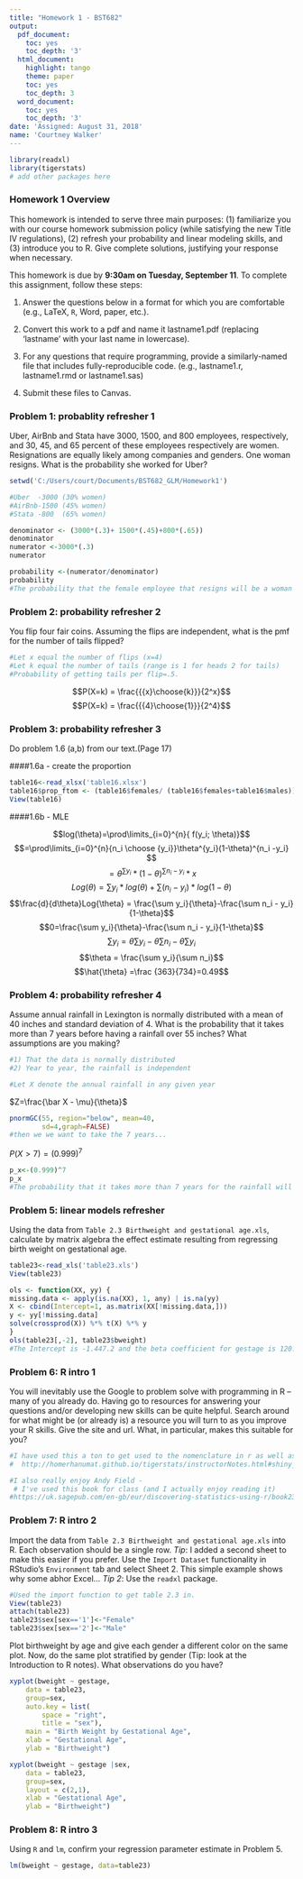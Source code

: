 ```yaml
---
title: "Homework 1 - BST682"
output:
  pdf_document:
    toc: yes
    toc_depth: '3'
  html_document:
    highlight: tango
    theme: paper
    toc: yes
    toc_depth: 3
  word_document:
    toc: yes
    toc_depth: '3'
date: 'Assigned: August 31, 2018'
name: 'Courtney Walker'
---
```



```r
library(readxl)
library(tigerstats)
# add other packages here
```

### Homework 1 Overview

This homework is intended to serve three main purposes: (1) familiarize you with our course homework submission policy (while satisfying the new Title IV regulations), (2) refresh your probability and linear modeling skills, and (3) introduce you to R.  Give complete solutions, justifying your response when necessary. 

This homework is due by **9:30am on Tuesday, September 11**.  To complete this assignment, follow these steps:

1. Answer the questions below in a format for which you are comfortable (e.g., LaTeX, $\texttt{R}$, Word, paper, etc.).


2. Convert this work to a pdf and name it lastname1.pdf (replacing 'lastname' with your last name in lowercase).

3. For any questions that require programming, provide a similarly-named file that includes fully-reproducible code.  (e.g., lastname1.r, lastname1.rmd or lastname1.sas)

4. Submit these files to Canvas.


### Problem 1: probablity refresher 1

Uber, AirBnb and Stata have 3000, 1500, and 800 employees, respectively, and 30, 45, and 65 percent of these employees respectively are women.  Resignations are equally likely among companies and genders.  One woman resigns.  What is the probability she worked for Uber?

```r
setwd('C:/Users/court/Documents/BST682_GLM/Homework1')

#Uber  -3000 (30% women) 
#AirBnb-1500 (45% women) 
#Stata -800  (65% women)

denominator <- (3000*(.3)+ 1500*(.45)+800*(.65))
denominator 
numerator <-3000*(.3)
numerator 

probability <-(numerator/denominator)
probability
#The probability that the female employee that resigns will be a woman is .43

```


### Problem 2: probability refresher 2

You flip four fair coins.  Assuming the flips are independent, what is the pmf for the number of tails flipped?

```r
#Let x equal the number of flips (x=4) 
#Let k equal the number of tails (range is 1 for heads 2 for tails) 
#Probability of getting tails per flip=.5. 
```


$$P(X=k) = \frac{{{x}\choose{k}}}{2^x}$$
$$P(X=k) = \frac{{{4}\choose{1}}}{2^4}$$

### Problem 3: probability refresher 3
Do problem 1.6 (a,b) from our text.(Page 17)

####1.6a - create the proportion 

```r
table16<-read_xlsx('table16.xlsx')
table16$prop_ftom <- (table16$females/ (table16$females+table16$males))
View(table16)
```


####1.6b -  MLE

$$log(\theta)=\prod\limits_{i=0}^{n}{ f(y_i; \theta)}$$
$$=\prod\limits_{i=0}^{n}{n_i \choose  {y_i}}\theta^{y_i}(1-\theta)^{n_i -y_i} $$
$$=\theta^{\sum{y_i}}*(1-\theta)^{\sum{n_i-y_i} }*x $$
$$Log(\theta)=\sum y_i * log(\theta) +\sum(n_i-y_i)*log(1-\theta)$$
$$\frac{d}{d\theta}Log{\theta} = \frac{\sum y_i}{\theta}-\frac{\sum n_i - y_i}{1-\theta}$$
$$0=\frac{\sum y_i}{\theta}-\frac{\sum n_i - y_i}{1-\theta}$$
$$\sum y_i=\theta\sum y_i -\theta \sum n_i - \theta \sum y_i$$
$$\theta = \frac{\sum y_i}{\sum n_i}$$
$$\hat{\theta} =\frac {363}{734}=0.49$$

### Problem 4: probability refresher 4

Assume annual rainfall in Lexington is normally distributed with a mean of 40 inches and standard deviation of 4. What is the probability that it takes more than 7 years before having a rainfall over 55 inches?  What assumptions are you making?

```r
#1) That the data is normally distributed 
#2) Year to year, the rainfall is independent

#Let X denote the annual rainfall in any given year 
```
$Z=\frac{\bar X - \mu}{\theta}$

```r
pnormGC(55, region="below", mean=40,
        sd=4,graph=FALSE)
#then we we want to take the 7 years...
```
$P(X>7)=(0.999)^7$
```r
p_x<-(0.999)^7
p_x
#The probability that it takes more than 7 years for the rainfall will b eover 55   inches is 99%

```


### Problem 5: linear models refresher
Using the data from `Table 2.3 Birthweight and gestational age.xls`, calculate by matrix algebra the effect estimate resulting from regressing birth weight on gestational age.
```r
table23<-read_xls('table23.xls')
View(table23)
```

```r
ols <- function(XX, yy) {
missing.data <- apply(is.na(XX), 1, any) | is.na(yy)
X <- cbind(Intercept=1, as.matrix(XX[!missing.data,]))
y <- yy[!missing.data]
solve(crossprod(X)) %*% t(X) %*% y
}
ols(table23[,-2], table23$bweight)
#The Intercept is -1.447.2 and the beta coefficient for gestage is 120.9
```

### Problem 6: R intro 1

You will inevitably use the Google to problem solve with programming in R -- many of you already do.  Having go to resources for answering your questions and/or developing new skills can be quite helpful.  Search around for what might be (or already is) a resource you will turn to as you improve your R skills.  Give the site and url.  What, in particular, makes this suitable for you?

```r
#I have used this a ton to get used to the nomenclature in r as well as practice a bit - 
#  http://homerhanumat.github.io/tigerstats/instructorNotes.html#shiny_apps

#I also really enjoy Andy Field - 
 # I've used this book for class (and I actually enjoy reading it)
#https://uk.sagepub.com/en-gb/eur/discovering-statistics-using-r/book236067


```


### Problem 7: R intro 2

Import the data from `Table 2.3 Birthweight and gestational age.xls` into R.  Each observation should be a single row.  *Tip*: I added a second sheet to make this easier if you prefer. Use the `Import Dataset` functionality in RStudio's `Environment` tab and select Sheet 2.  This simple example shows why some abhor Excel... *Tip 2*: Use the `readxl` package.

```r
#Used the import function to get table 2.3 in.
View(table23)
attach(table23)
table23$sex[sex=='1']<-"Female"
table23$sex[sex=='2']<-"Male"
```


Plot birthweight by age and give each gender a different color on the same plot.  Now, do the same plot stratified by gender (Tip: look at the Introduction to R notes).  What observations do you have?

```r
xyplot(bweight ~ gestage,
	data = table23, 
	group=sex, 
	auto.key = list(
		space = "right",
		title = "sex"), 
	main = "Birth Weight by Gestational Age",
	xlab = "Gestational Age",
	ylab = "Birthweight")
```

```r
xyplot(bweight ~ gestage |sex,
	data = table23, 
	group=sex,
	layout = c(2,1),
	xlab = "Gestational Age",
	ylab = "Birthweight")
```




### Problem 8: R intro 3

Using `R` and `lm`, confirm your regression parameter estimate in Problem 5.  

```r
lm(bweight ~ gestage, data=table23) 
```
